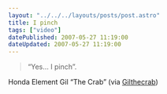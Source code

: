 ```yaml
---
layout: "../../../layouts/posts/post.astro"
title: I pinch
tags: ["video"]
datePublished: 2007-05-27 11:19:00
dateUpdated: 2007-05-27 11:19:00
---
```



<YouTube id="https://www.youtube.com/watch?v=fxPg7CwtG2w" />

> “Yes… I pinch”.

Honda Element Gil “The Crab” (via [Gilthecrab](http://youtube.com/user/Gilthecrab))
